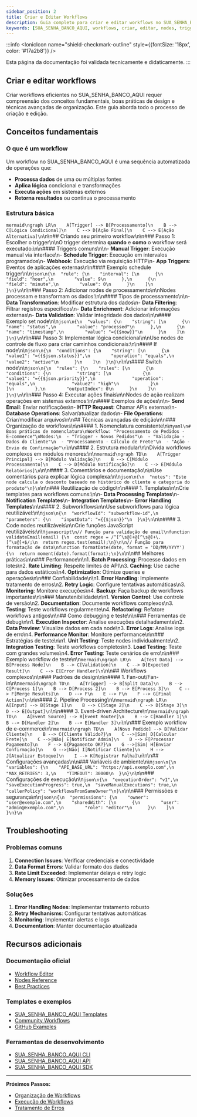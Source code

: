 ---
sidebar_position: 2
title: Criar e Editar Workflows
description: Guia completo para criar e editar workflows no SUA_SENHA_BANCO_AQUI
keywords: [SUA_SENHA_BANCO_AQUI, workflows, criar, editar, nodes, triggers, conexões]
---

:::info
<IonicIcon name="shield-checkmark-outline" style={{fontSize: '18px', color: '#17a2b8'}} />

Esta página da documentação foi validada tecnicamente e didaticamente.
:::

## Criar e editar workflows

Criar workflows eficientes no SUA_SENHA_BANCO_AQUI requer compreensão dos conceitos fundamentais, boas práticas de design e técnicas avançadas de organização. Este guia aborda todo o processo de criação e edição.

## Conceitos fundamentais

### O que é um workflow

Um workflow no SUA_SENHA_BANCO_AQUI é uma sequência automatizada de operações que:

- **Processa dados** de uma ou múltiplas fontes
- **Aplica lógica** condicional e transformações
- **Executa ações** em sistemas externos
- **Retorna resultados** ou continua o processamento

### Estrutura básica

```mermaid\ngraph LR\n    A[Trigger] --> B[Processamento]\n    B --> C[Lógica Condicional]\n    C --> D[Ação Final]\n    C --> E[Ação Alternativa]\n```\n\n## Criando seu primeiro workflow\n\n### Passo 1: Escolher o trigger\n\nO trigger determina **quando** e **como** o workflow será executado:\n\n#### Triggers comuns\n\n- **Manual Trigger**: Execução manual via interface\n- **Schedule Trigger**: Execução em intervalos programados\n- **Webhook**: Execução via requisição HTTP\n- **App Triggers**: Eventos de aplicações externas\n\n#### Exemplo schedule trigger\n\n```json\n{\n  "rule": {\n    "interval": [\n      {\n        "field": "hour",\n        "value": 9\n      },\n      {\n        "field": "minute",\n        "value": 0\n      }\n    ]\n  }\n}\n```\n\n### Passo 2: Adicionar nodes de processamento\n\nNodes processam e transformam os dados:\n\n#### Tipos de processamento\n\n- **Data Transformation**: Modificar estrutura dos dados\n- **Data Filtering**: Filtrar registros específicos\n- **Data Enrichment**: Adicionar informações externas\n- **Data Validation**: Validar integridade dos dados\n\n#### Exemplo set node\n\n```json\n{\n  "values": {\n    "string": [\n      {\n        "name": "status",\n        "value": "processed"\n      },\n      {\n        "name": "timestamp",\n        "value": "={{$now}}"\n      }\n    ]\n  }\n}\n```\n\n### Passo 3: Implementar lógica condicional\n\nUse nodes de controle de fluxo para criar caminhos condicionais:\n\n#### If node\n\n```json\n{\n  "conditions": {\n    "string": [\n      {\n        "value1": "={{$json.status}}",\n        "operation": "equals",\n        "value2": "active"\n      }\n    ]\n  }\n}\n```\n\n#### Switch node\n\n```json\n{\n  "rules": {\n    "rules": [\n      {\n        "conditions": {\n          "string": [\n            {\n              "value1": "={{$json.priority}}",\n              "operation": "equals",\n              "value2": "high"\n            }\n          ]\n        },\n        "outputIndex": 0\n      }\n    ]\n  }\n}\n```\n\n### Passo 4: Executar ações finais\n\nNodes de ação realizam operações em sistemas externos:\n\n#### Exemplos de ações\n\n- **Send Email**: Enviar notificações\n- **HTTP Request**: Chamar APIs externas\n- **Database Operations**: Salvar/atualizar dados\n- **File Operations**: Criar/modificar arquivos\n\n## Técnicas avançadas de edição\n\n### Organização de workflows\n\n#### 1. Nomenclatura consistente\n\n```yaml\n# Boas práticas de nomenclatura\nWorkflow: "Processamento de Pedidos - E-commerce"\nNodes:\n  - "Trigger - Novos Pedidos"\n  - "Validação - Dados do Cliente"\n  - "Processamento - Cálculo de Frete"\n  - "Ação - Envio de Confirmação"\n```\n\n#### 2. Estrutura modular\n\nDivida workflows complexos em módulos menores:\n\n```mermaid\ngraph TD\n    A[Trigger Principal] --> B[Módulo Validação]\n    B --> C[Módulo Processamento]\n    C --> D[Módulo Notificação]\n    C --> E[Módulo Relatórios]\n```\n\n#### 3. Comentários e documentação\n\nUse comentários para explicar lógica complexa:\n\n```json\n{\n  "notes": "Este node calcula o desconto baseado no histórico do cliente e categoria do produto"\n}\n```\n\n### Reutilização de código\n\n#### 1. Templates\n\nCrie templates para workflows comuns:\n\n- **Data Processing Templates**\n- **Notification Templates**\n- **Integration Templates**\n- **Error Handling Templates**\n\n#### 2. Subworkflows\n\nUse subworkflows para lógica reutilizável:\n\n```json\n{\n  "workflowId": "subworkflow-id",\n  "parameters": {\n    "inputData": "={{$json}}"\n  }\n}\n```\n\n#### 3. Code nodes reutilizáveis\n\nCrie funções JavaScript reutilizáveis:\n\n```javascript\n// Função para validação de email\nfunction validateEmail(email) {\n  const regex = /^[^\s@]+@[^\s@]+\.[^\s@]+$/;\n  return regex.test(email);\n}\n\n// Função para formatação de data\nfunction formatDate(date, format = 'DD/MM/YYYY') {\n  return moment(date).format(format);\n}\n```\n\n## Melhores práticas\n\n### Performance\n\n1. **Batch Processing**: Processe dados em lotes\n2. **Rate Limiting**: Respeite limites de API\n3. **Caching**: Use cache para dados estáticos\n4. **Optimization**: Otimize queries e operações\n\n### Confiabilidade\n\n1. **Error Handling**: Implemente tratamento de erros\n2. **Retry Logic**: Configure tentativas automáticas\n3. **Monitoring**: Monitore execuções\n4. **Backup**: Faça backup de workflows importantes\n\n### Manutenibilidade\n\n1. **Version Control**: Use controle de versão\n2. **Documentation**: Documente workflows complexos\n3. **Testing**: Teste workflows regularmente\n4. **Refactoring**: Refatore workflows antigos\n\n## Como debugging e teste\n\n### Ferramentas de debug\n\n1. **Execution Inspector**: Analise execuções detalhadamente\n2. **Data Preview**: Visualize dados em cada node\n3. **Error Logs**: Analise logs de erro\n4. **Performance Monitor**: Monitore performance\n\n### Estratégias de teste\n\n1. **Unit Testing**: Teste nodes individualmente\n2. **Integration Testing**: Teste workflows completos\n3. **Load Testing**: Teste com grandes volumes\n4. **Error Testing**: Teste cenários de erro\n\n### Exemplo workflow de teste\n\n```mermaid\ngraph LR\n    A[Test Data] --> B[Process Node]\n    B --> C[Validation]\n    C --> D[Expected Result]\n    C --> E[Error Handler]\n```\n\n## Workflows complexos\n\n### Padrões de design\n\n#### 1. Fan-out/Fan-in\n\n```mermaid\ngraph TD\n    A[Trigger] --> B[Split Data]\n    B --> C[Process 1]\n    B --> D[Process 2]\n    B --> E[Process 3]\n    C --> F[Merge Results]\n    D --> F\n    E --> F\n    F --> G[Final Action]\n```\n\n#### 2. Pipeline Processing\n\n```mermaid\ngraph LR\n    A[Input] --> B[Stage 1]\n    B --> C[Stage 2]\n    C --> D[Stage 3]\n    D --> E[Output]\n```\n\n#### 3. Event-driven Architecture\n\n```mermaid\ngraph TD\n    A[Event Source] --> B[Event Router]\n    B --> C[Handler 1]\n    B --> D[Handler 2]\n    B --> E[Handler 3]\n```\n\n### Exemplo workflow de e-commerce\n\n```mermaid\ngraph TD\n    A[Novo Pedido] --> B[Validar Cliente]\n    B --> C{Cliente Válido?}\n    C -->|Sim| D[Calcular Frete]\n    C -->|Não| E[Notificar Admin]\n    D --> F[Processar Pagamento]\n    F --> G{Pagamento OK?}\n    G -->|Sim| H[Enviar Confirmação]\n    G -->|Não| I[Notificar Cliente]\n    H --> J[Atualizar Estoque]\n    I --> K[Registrar Falha]\n```\n\n## Configurações avançadas\n\n### Variáveis de ambiente\n\n```json\n{\n  "variables": {\n    "API_BASE_URL": "https://api.exemplo.com",\n    "MAX_RETRIES": 3,\n    "TIMEOUT": 30000\n  }\n}\n```\n\n### Configurações de execução\n\n```json\n{\n  "executionOrder": "v1",\n  "saveExecutionProgress": true,\n  "saveManualExecutions": true,\n  "callerPolicy": "workflowsFromSameOwner"\n}\n```\n\n### Permissões e segurança\n\n```json\n{\n  "permissions": {\n    "owner": "user@exemplo.com",\n    "sharedWith": [\n      {\n        "user": "admin@exemplo.com",\n        "role": "editor"\n      }\n    ]\n  }\n}\n```

## Troubleshooting

### Problemas comuns

1. **Connection Issues**: Verificar credenciais e conectividade
2. **Data Format Errors**: Validar formato dos dados
3. **Rate Limit Exceeded**: Implementar delays e retry logic
4. **Memory Issues**: Otimizar processamento de dados

### Soluções

1. **Error Handling Nodes**: Implementar tratamento robusto
2. **Retry Mechanisms**: Configurar tentativas automáticas
3. **Monitoring**: Implementar alertas e logs
4. **Documentation**: Manter documentação atualizada

## Recursos adicionais

### Documentação oficial

- [Workflow Editor](https://docs.SUA_SENHA_BANCO_AQUI.io/workflows/editor)
- [Nodes Reference](https://docs.SUA_SENHA_BANCO_AQUI.io/integrations/)
- [Best Practices](https://docs.SUA_SENHA_BANCO_AQUI.io/workflows/best-practices/)

### Templates e exemplos

- [SUA_SENHA_BANCO_AQUI Templates](https://SUA_SENHA_BANCO_AQUI.io/templates/)
- [Community Workflows](https://community.SUA_SENHA_BANCO_AQUI.io/)
- [GitHub Examples](https://github.com/SUA_SENHA_BANCO_AQUI-io/SUA_SENHA_BANCO_AQUI/tree/master/packages/cli/templates)

### Ferramentas de desenvolvimento

- [SUA_SENHA_BANCO_AQUI CLI](https://docs.SUA_SENHA_BANCO_AQUI.io/hosting/cli/)
- [SUA_SENHA_BANCO_AQUI API](https://docs.SUA_SENHA_BANCO_AQUI.io/api/)
- [SUA_SENHA_BANCO_AQUI SDK](https://docs.SUA_SENHA_BANCO_AQUI.io/integrations/creating-nodes/)

---

**Próximos Passos:**

- [Organização de Workflows](organizar)
- [Execução de Workflows](../execucoes/index)
- [Tratamento de Erros](../../logica-e-dados/flow-logic/error-handling)
